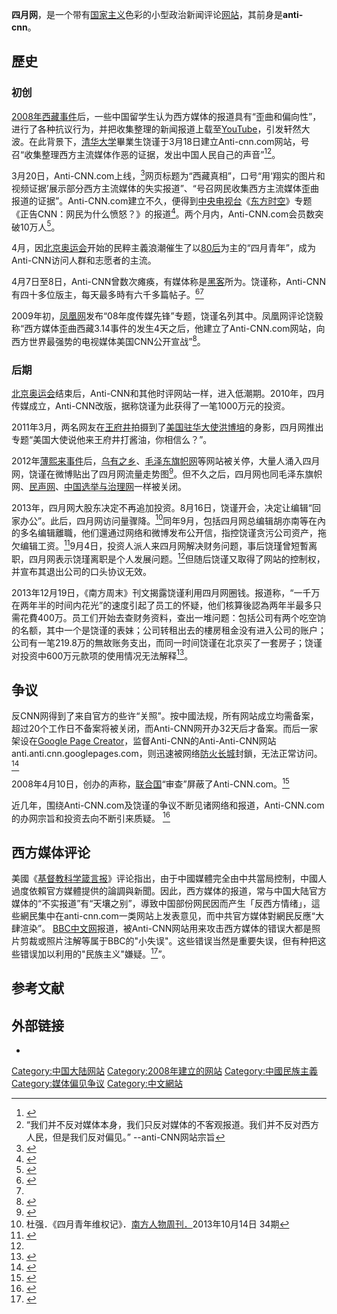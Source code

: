 '''四月网'''，是一个带有[[国家主义|国家主义]]色彩的小型政治新闻评论[[网站|网站]]，其前身是'''anti-cnn'''。

==歷史==
=== 初创 ===
[[2008年西藏骚乱|2008年西藏事件]]后，一些中国留学生认为西方媒体的报道具有“歪曲和偏向性”，进行了各种抗议行为，并把收集整理的新闻报道上载至[[YouTube|YouTube]]，引发轩然大波。在此背景下，[[清华大学|清华大学]]畢業生饶谨于3月18日建立Anti-cnn.com网站，号召“收集整理西方主流媒体作恶的证据，发出中国人民自己的声音”<ref name="people01">{{Cite web|title=反CNN网站创始人饶谨谈草根的爱国征程|url=http://media.people.com.cn/GB/8535196.html|accessdate=2012-09-09|date=2008-12-17|publisher=人民网-传媒频道|archive-url=https://web.archive.org/web/20120218200950/http://media.people.com.cn/GB/8535196.html|archive-date=2012-02-18|dead-url=yes}}</ref><ref>“我们并不反对媒体本身，我们只反对媒体的不客观报道。我们并不反对西方人民，但是我们反对偏见。” --anti-CNN网站宗旨 </ref>。

3月20日，Anti-CNN.com上线，<ref>{{Cite web|title=23岁清华毕业生创办反CNN网站：并非愤青论坛|url=https://tech.sina.com.cn/i/2008-04-16/07012140251.shtml|access-date=2021-10-24|date=2008-04-16|work=新浪网|publisher=[[京华时报|京华时报]]|archive-date=2021-10-24|archive-url=https://web.archive.org/web/20211024054913/https://tech.sina.com.cn/i/2008-04-16/07012140251.shtml}}</ref>网页标题为“西藏真相”，口号“用‘翔实的图片和视频证据’展示部分西方主流媒体的失实报道”、“号召网民收集西方主流媒体歪曲报道的证据”。Anti-CNN.com建立不久，便得到[[中国中央电视台|中央电视台]]《[[东方时空|东方时空]]》专题《正告CNN：网民为什么愤怒？》的报道<ref>{{cite news|url=http://news.xinhuanet.com/video/2008-04/01/content_7899284.htm|title=[东方时空]正告CNN：网民为什么愤怒？|accessdate=2008-08-19|archive-date=2008-08-26|archive-url=https://web.archive.org/web/20080826204746/http://news.xinhuanet.com/video/2008-04/01/content_7899284.htm|dead-url=no|work=CCTV|date=2008-04-01|via=新华网}}</ref>。两个月内，Anti-CNN.com会员数突破10万人<ref name="AboutM4">{{cite web|title=存档副本|url=http://www.m4.cn/about/m4history.shtml|access-date=2012-09-09|publisher=四月网|archive-url=https://web.archive.org/web/20120914182347/http://www.m4.cn/about/m4history.shtml|archive-date=2012-09-14|dead-url=yes}}</ref>。

4月，因[[2008年夏季奥林匹克运动会|北京奥运会]]开始的民粹主義浪潮催生了以[[80后|80后]]为主的“四月青年”，成为Anti-CNN访问人群和志愿者的主流。

4月7日至8日，Anti-CNN曾数次瘫痪，有媒体称是[[黑客|黑客]]所为。饶谨称，Anti-CNN有四十多位版主，每天最多時有六千多篇帖子。<ref>{{cite news|url=http://www.ha.xinhuanet.com/fuwu/jiaoyu/2008-04/10/content_12924636.htm|title=反CNN网站被黑 清华毕业生呼吁高手支援|accessdate=2014-02-26|deadurl=yes|archiveurl=https://web.archive.org/web/20140302135331/http://www.ha.xinhuanet.com/fuwu/jiaoyu/2008-04/10/content_12924636.htm|archivedate=2014-03-02|work=京华网|date=2008-04-10|via=新华网}}</ref><ref name="people01" />

2009年初，[[凤凰网|凤凰网]]发布“08年度传媒先锋”专题，饶谨名列其中。凤凰网评论饶毅称“西方媒体歪曲西藏3.14事件的发生4天之后，他建立了Anti-CNN.com网站，向西方世界最强势的电视媒体美国CNN公开宣战”<ref>{{cite web|title=2008传媒先锋|url=http://media.ifeng.com/hotspot/2008/200901/d983490/|accessdate=2014-02-26|publisher=凤凰网|archive-url=https://web.archive.org/web/20090926201457/http://media.ifeng.com/hotspot/2008/200901/d983490/|archive-date=2009-09-26|dead-url=yes}}</ref>。

=== 后期 ===
[[2008年夏季奥林匹克运动会|北京奥运会]]结束后，Anti-CNN和其他时评网站一样，进入低潮期。2010年，四月传媒成立，Anti-CNN改版，据称饶谨为此获得了一笔1000万元的投资。

2011年3月，两名网友在[[王府井|王府井]]拍摄到了[[美国驻华大使|美国驻华大使]][[洪博培|洪博培]]的身影，四月网推出专题“美国大使说他来王府井打酱油，你相信么？”。

2012年[[薄熙来事件|薄熙来事件]]后，[[乌有之乡|乌有之乡]]、[[毛泽东旗帜网|毛泽东旗帜网]]等网站被关停，大量人涌入四月网，饶谨在微博贴出了四月网流量走势图<ref>{{cite web | url=http://weibo.com/1649438714/yao8evAvU | title=AC饶谨 | work=新浪微博 | date=2012-03-18 | accessdate=2014-02-27 | archive-date=2014-03-03 | archive-url=https://web.archive.org/web/20140303153907/http://www.weibo.com/1649438714/yao8evAvU | dead-url=no }}</ref>。但不久之后，四月网也同毛泽东旗帜网、[[民声网|民声网]]、[[中国选举与治理网|中国选举与治理网]]一样被关闭。

2013年，四月网大股东决定不再追加投资。8月16日，饶谨开会，决定让编辑“回家办公”。此后，四月网访问量骤降。<ref name=":0">杜强．《四月青年维权记》．[[南方人物周刊|南方人物周刊．]]2013年10月14日 34期</ref>同年9月，包括四月网总编辑胡亦南等在內的多名编辑離職，他们還通过网络和微博发布公开信，指控饶谨贪污公司资产，拖欠编辑工资。<ref>{{cite news |title=从“四月网”股权纠纷管窥左派网站江湖 |url=https://www.rfi.fr/cn/%E4%B8%AD%E5%9B%BD/20130927-%E4%BB%8E%E2%80%9C%E5%9B%9B%E6%9C%88%E7%BD%91%E2%80%9D%E8%82%A1%E6%9D%83%E7%BA%A0%E7%BA%B7%E7%AE%A1%E7%AA%A5%E5%B7%A6%E6%B4%BE%E7%BD%91%E7%AB%99%E6%B1%9F%E6%B9%96 |accessdate=2022-05-21 |archive-date=2022-06-08 |archive-url=https://web.archive.org/web/20220608023718/https://www.rfi.fr/cn/%E4%B8%AD%E5%9B%BD/20130927-%E4%BB%8E%E2%80%9C%E5%9B%9B%E6%9C%88%E7%BD%91%E2%80%9D%E8%82%A1%E6%9D%83%E7%BA%A0%E7%BA%B7%E7%AE%A1%E7%AA%A5%E5%B7%A6%E6%B4%BE%E7%BD%91%E7%AB%99%E6%B1%9F%E6%B9%96 }}</ref>9月4日，投资人派人来四月网解决财务问题，事后饶瑾曾短暫离职，四月网表示饶瑾离职是个人发展问题。<ref name=":0" />但随后饶谨又取得了网站的控制权，并宣布其退出公司的口头协议无效。

2013年12月19日，《南方周末》刊文揭露饶谨利用四月网圈钱。报道称，“一千万在两年半的时间内花光”的速度引起了员工的怀疑，他们核算後認為两年半最多只需花費400万。员工们开始去查财务资料，查出一堆问题：包括公司有两个吃空饷的名额，其中一个是饶谨的表妹；公司转租出去的樓房租金没有进入公司的账户；公司有一笔219.8万的無故账务支出，而同一时间饶谨在北京买了一套房子；饶谨对投资中600万元款项的使用情况无法解释<ref>{{cite news|2=|url=http://www.infzm.com/content/96821|title=四月的“叛徒”-  一家“正面民族主义网站”的成立与分裂|accessdate=2013-12-20|archive-date=2013-12-21|archive-url=https://web.archive.org/web/20131221063110/http://www.infzm.com/content/96821|dead-url=no|author=曾鸣|work=[[南方周末|南方周末]]|date=2013-12-19}}</ref>。

== 争议 ==
反CNN网得到了来自官方的些许“关照”。按中國法规，所有网站成立均需备案，超过20个工作日不备案将被关闭，而Anti-CNN网开办32天后才备案。而后一家架设在[[Google_Page_Creator|Google Page Creator]]，监督Anti-CNN的Anti-Anti-CNN网站anti.anti.cnn.googlepages.com，则迅速被网络[[防火长城|防火长城]]封鎖，无法正常访问。<ref>{{cite news|url=http://news.ifeng.com/shendu/fhzk/detail_2012_05/08/14393806_0.shtml|accessdate=2014-02-26|title=网络民族主义新势力|archive-date=2014-02-23|archive-url=https://web.archive.org/web/20140223173209/http://news.ifeng.com/shendu/fhzk/detail_2012_05/08/14393806_0.shtml|dead-url=no|work=[[凤凰周刊|凤凰周刊]]|date=2012-05-08}}</ref>

2008年4月10日，{{tsl|en|Matthew Lee}}创办的{{tsl|en|Inner City Press}}声称，[[联合国|联合国]]“审查”屏蔽了Anti-CNN.com。<ref>{{cite web|url=http://www.innercitypress.com/un1censorweb041008.html|title=UN Censors Internet In Its NY Headquarters, Blocking Media Critique and Non-Google Video Sites|work=Inner City Press|date=2008-04-10|accessdate=2009-07-16|archive-date=2008-05-13|archive-url=https://web.archive.org/web/20080513114501/http://www.innercitypress.com/un1censorweb041008.html|dead-url=no}}</ref>

近几年，围绕Anti-CNN.com及饶谨的争议不断见诸网络和报道，Anti-CNN.com的办网宗旨和投资去向不断引来质疑。 <ref>{{Cite web|title=四月网分裂全过程：创立者公款买房 表妹吃空饷|url=https://news.qq.com/a/20131219/010689_all.htm|access-date=2021-10-24|author=曾鸣|date=2013-12-19|work=腾讯网|publisher=[[南方周末|南方周末]]|archive-date=2022-06-08|archive-url=https://web.archive.org/web/20220608023717/https://news.qq.com/a/20131219/010689_all.htm}}</ref>

==西方媒体评论==
美國《[[基督教科学箴言报|基督教科学箴言报]]》评论指出，由于中國媒體完全由中共當局控制，中國人過度依賴官方媒體提供的論調與新聞。因此，西方媒体的报道，常与中国大陆官方媒体的“不实报道”有“天壤之别”，導致中国部份网民因而产生「反西方情绪」，這些網民集中在anti-cnn.com一类网站上发表意见，而中共官方媒体對網民反應“大肆渲染”。
[[BBC中文网|BBC中文网]]报道，被Anti-CNN网站用来攻击西方媒体的错误大都是照片剪裁或照片注解等属于BBC的"小失误"。这些错误当然是重要失误，但有种把这些错误加以利用的"民族主义"嫌疑。<ref name="BBC">{{cite news|2=|url=http://news.bbc.co.uk/chinese/simp/hi/newsid_7310000/newsid_7314200/7314263.stm|date=2008-03-26|accessdate=2012-09-15|title=中国网民抨击西方媒体"颠倒黑白"|archive-date=2013-10-19|archive-url=https://web.archive.org/web/20131019212340/http://news.bbc.co.uk/chinese/simp/hi/newsid_7310000/newsid_7314200/7314263.stm|dead-url=no|work=BBC中文网}}</ref>”。

== 参考文献 ==
{{Reflist|30em}}

== 外部链接 ==
* {{Official website|http://www.m4.cn/}}

[[Category:中国大陆网站|Category:中国大陆网站]]
[[Category:2008年建立的网站|Category:2008年建立的网站]]
[[Category:中國民族主義|Category:中國民族主義]]
[[Category:媒体偏见争议|Category:媒体偏见争议]]
[[Category:中文網站|Category:中文網站]]